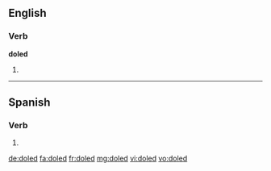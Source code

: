 ==English==

===Verb===
'''doled'''

# {{past of|dole}}

----
==Spanish==
 
===Verb===
{{es-verb-form|doler}}
 
# {{es-verb form of|region=Spain|ending=er|mood=imperative|sense=affirmative|pers=2|formal=no|number=plural|doler}}

[[de:doled]]
[[fa:doled]]
[[fr:doled]]
[[mg:doled]]
[[vi:doled]]
[[vo:doled]]